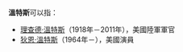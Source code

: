 '''溫特斯'''可以指：

*[[理查德·溫特斯|理查德·溫特斯]]（1918年－2011年），美國陸軍軍官
*[[狄恩·溫特斯|狄恩·溫特斯]]（1964年－），美國演員

{{Disambig|Cat=三字消歧义}}